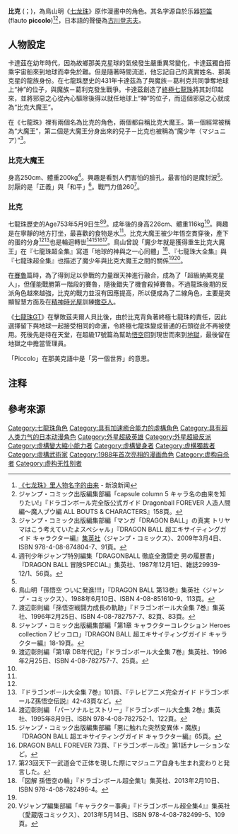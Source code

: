 {{Expand language|ja|time=2017-02-04}}
{{noteTA|G1=DragonBall}}
{{Infobox animanga character
| name         =比克
| japanese     =ピッコロ
| english      =Piccolo
| romaji       =Pikkoro
| series       =[[七龍珠|七龍珠]]
| image        =Piccolo Dragon Ball.jpg
| caption      = 
| first        =[[七龍珠|七龍珠]]第161話
| creator      =[[鳥山明|鳥山明]]
| voiced by    ={{flagicon|Japan}} [[青野武|青野武]]<ref group="注">初代</ref><br>{{flagicon|Japan}} [[鶴弘美|鶴弘美]]<ref group="注">幼年</ref><br>{{flagicon|Japan}} [[古川登志夫|古川登志夫]]<ref group="注">二代</ref><br>{{flagicon|Taiwan}} [[符爽|符爽]]<ref group="注">ep.105起</ref> ([[七龍珠_(動畫)|七龍珠]])<br>{{flagicon|Taiwan}} 王慕航 ([[七龍珠Z|七龍珠Z]]<ref group="注">[[卫视中文台|卫视中文台]]</ref>)<br>
{{flagicon|Taiwan}} [[孫德成|孫德成]]<ref group="注">七龍珠Z 極限之戰!三大超級賽亞人</ref>→[[待確認|待確認]]<ref group="注">早期劇場版</ref>→[[林谷珍|林谷珍]]<ref group="注">[[七龍珠Z_神與神|七龍珠Z 神與神]]、[[七龍珠Z_復活的「F」|七龍珠Z 復活的「F」]]</ref> ([[七龍珠Z|七龍-{}-珠Z]]劇場版)<br />{{flagicon|Taiwan}} [[王慕航|王慕航]]<ref group="注">ep. 1-52</ref>→[[曹冀魯|曹冀魯]]<ref group="注">ep. 53-104</ref>→[[孫中台|孫中台]]<ref group="注">ep. 105起</ref> ([[七龍珠Z|七龍-{}-珠Z]]<ref group="注">巨童文化版</ref>)<br>{{flagicon|Taiwan}} [[于正昌|于正昌]]<ref group="注">ep.26</ref>→[[王慕航|王慕航]]<ref group="注">ep.40起</ref> ([[七龍珠GT|七龍珠GT]])<br />{{flagicon|Taiwan}} [[馬伯強_(配音員)|馬伯強]]<ref group="注">ep.1-54</ref>→[[梁興昌|梁興昌]]<ref group="注">ep.55-98</ref>→[[陳彥鈞|陳彥鈞]]<ref group="注">ep.99起、超</ref>([[七龍珠改|七龍珠改]]/[[七龍珠超|七龍珠超]])<br />{{flagicon|Taiwan}} [[符爽|符爽]] ([[海賊王|海賊王]]、[[美食獵人|美食獵人]]特別電視版)<br />{{flagicon|Taiwan}} [[柳超堅|柳超堅]] ([[七龍珠超_布羅利|七龍珠超 布羅利]])<br>{{flagicon|China}} 于振波<ref group="注">初代</ref> ([[七龍珠_(動畫)|龙珠]]<ref group="注">辽艺版</ref>)<br>{{flagicon|China}} [[姚居德|姚居德]]<ref group="注">二代</ref> ([[七龍珠_(動畫)|龙珠]]<ref group="注">辽艺版</ref>)<br>{{flagicon|China}} 桂楠 ([[七龍珠Z_復活的「F」|龙珠Z 复活的弗利萨]])<br>{{flagicon|China}} [[赵毅_(配音演员)|赵毅]] ([[七龍珠超_布羅利|七龍珠超 布羅利]])<br>{{flagicon|HK}} [[黃麗芳|黃麗芳]]<ref group="注">幼年</ref> ([[七龍珠_(動畫)|龙珠]])<br>{{flagicon|HK}} [[馮錦堂|馮錦堂]]<ref group="注">成年</ref> ([[七龙珠Z|七龙珠Z]]/[[七龙珠GT|七龙珠GT]])<br>{{flagicon|HK}} [[林芷筠|林芷筠]]<ref group="注">幼年</ref> ([[七龍珠_(動畫)|龙珠]]重新配音版本)<br>{{flagicon|HK}} [[李凱傑|李凱傑]]<ref group="注">成年</ref> ([[七龙珠改|七龙珠改]])<br>{{flagicon|HK}} [[楊耀泰|楊耀泰]]<ref group="注">成年</ref> ([[七龙珠超|七龙珠超]])
|oaux1 name=飾演
|oaux1=[[詹姆斯·馬斯特斯|詹姆斯·馬斯特斯]] ([[七龍珠_(電影)|七龍珠 (電影)]])
|oaux2 name=各地譯名
|oaux2= {{flagicon|China}} 短-{}-笛、比-{}-克<br />{{flagicon|Taiwan}} 比-{}-克<br />{{flagicon|HK}} 笛子-{}-魔童
| nickname     =魔少年 ({{lang|ja|マジュニア}})
| alias        =
| age          =
| species      =納美克星人
| born         =Age753年5月9日
| height       =226cm (成人)
| weight       =116kg (成人)
| death        =
| relatives    =比克大魔王 (父親)
}}
'''比克''' ({{lang-ja|ピッコロ}}；{{lang-en|Piccolo}})，為鳥山明《[[七龙珠|七龙珠]]》原作漫畫中的角色。其名字源自於乐器[[短笛|短笛]] (flauto '''piccolo''')<ref>[http://news.sina.com.cn/s/2015-03-03/155231562624.shtml 《七龙珠》里人物名字的由来] {{Wayback|url=http://news.sina.com.cn/s/2015-03-03/155231562624.shtml |date=20170814095012 }} - 新浪新闻</ref><ref name=forever>ジャンプ・コミック出版編集部編「capsule column 5 キャラ名の由来を知りたい!」『ドラゴンボール完全版公式ガイド Dragonball FOREVER 人造人間編〜魔人ブウ編 ALL BOUTS & CHARACTERS』158頁。</ref>，日本語的聲優為[[古川登志夫|古川登志夫]]。

== 人物設定 ==
卡達茲在幼年時代，因為故鄉那美克星球的氣候發生嚴重異常變化，卡達茲獨自搭乘宇宙船來到地球而幸免於難。但是隨著時間流逝，他忘記自己的真實姓名、那美克星的龍族身份。在七龍珠歷史的431年卡達茲為了與魔族－葛利克共同爭奪地球上“神”的位子，與魔族－葛利克發生戰爭。卡達茲創造了[[終極七龍珠|終極七龍珠]]將其封印起來，並將邪惡之心從內心驅除後得以就任地球上“神”的位子，而這個邪惡之心就成為“比克大魔王”。

在《七龍珠》裡有兩個名為比克的角色，兩個都自稱比克大魔王。第一個經常被稱為“大魔王”，第二個是大魔王分身出來的兒子－比克也被稱為“魔少年（マジュニア）”<ref>ジャンプ・コミック出版編集部編「マンガ「DRAGON BALL」の真実 トリヤマはこう考えていたよスペシャル」『DRAGON BALL 超エキサイティングガイド キャラクター編』[[集英社|集英社]]〈ジャンプ・コミックス〉、2009年3月4日、ISBN 978-4-08-874804-7、91頁。</ref>。

=== 比克大魔王 ===
身高250cm、體重200kg<ref name="boken">週刊少年ジャンプ特別編集「DRAGONBALL 徹底全激闘史 男の履歴書」『DRAGON BALL 冒険SPECIAL』集英社、1987年12月1日、雑誌29939-12/1、56頁。</ref>。興趣是看到人們害怕的臉孔，最害怕的是魔封波<ref name="boken" />。討厭的是「正義」與「和平」<ref>鳥山明「孫悟空 ついに発進!!!!」『DRAGON BALL 第13巻』集英社〈ジャンプ・コミックス〉、1988年6月10日、ISBN 4-08-851610-9、113頁。</ref>。戰鬥力值260<ref name="dz7">渡辺彰則編「孫悟空戦闘力成長の軌跡」『ドラゴンボール大全集 7巻』集英社、1996年2月25日、ISBN 4-08-782757-7、82頁、83頁。</ref>。

=== 比克 ===
七龍珠歷史的Age753年5月9日生<ref name="exciting">ジャンプ・コミック出版編集部編「第1章 キャラクターコレクション Heroes collection 7 ピッコロ」『DRAGON BALL 超エキサイティングガイド キャラクター編』18-19頁。</ref><ref>渡辺彰則編「第1章 DB年代記」『ドラゴンボール大全集 7巻』集英社、1996年2月25日、ISBN 4-08-782757-7、25頁。</ref>。成年後的身高226cm、體重116kg<ref name="exciting"/>。興趣是在寧靜的地方打坐，最喜歡的食物是水<ref name="exciting"/>。比克大魔王被少年悟空貫穿後，產下的蛋的分身<ref name="exciting"/><ref>『ドラゴンボール大全集 7巻』101頁、『テレビアニメ完全ガイド ドラゴンボールZ孫悟空伝説』42-43頁など。</ref>也是輪迴轉世<ref name="DBD2">渡辺彰則編 「パーソナルヒストリー」『ドラゴンボール大全集 2巻』集英社、1995年8月9日、ISBN 978-4-08-782752-1、122頁。</ref><ref name="DBC">ジャンプ・コミック出版編集部編「悪に触れた突然変異体・魔族」『DRAGON BALL 超エキサイティングガイド キャラクター編』65頁。</ref><ref>DRAGON BALL FOREVER 73頁、『ドラゴンボール改』第1話ナレーションなど。</ref><ref group="注">第23回天下一武道会で正体を現した際にマジュニア自身も生まれ変わりと発言した。</ref>。鳥山曾說「魔少年就是獲得重生比克大魔王」在『七龍珠超全集』寫道「地球的神與之一心同體」<ref>「図解 孫悟空の輪」『ドラゴンボール超全集1』集英社、2013年2月10日、ISBN 978-4-08-782496-4。</ref>、『七龍珠大全集』與『七龍珠超全集』也描述了魔少年與比克大魔王之間的關係<ref name="exciting" /><ref name="CD4">Vジャンプ編集部編「キャラクター事典」『ドラゴンボール超全集4』』集英社（愛蔵版コミックス）、2013年5月14日、ISBN 978-4-08-782499-5、109頁。</ref>。

在[[賽魯|賽魯]]篇時，為了得到足以參戰的力量跟天神進行融合，成為了「超級納美克星人」，但僅能戰勝第一階段的賽魯，隨後錯失了機會殺掉賽魯。不過龍珠後期的反派角色越來越強，比克的戰力並沒有因應提高，所以便成為了二線角色，主要是突顯智慧方面及在[[精神時光屋|精神時光屋]]訓練[[撒亞人|撒亞人]]。

《[[七龍珠GT|七龍珠GT]]》在擊敗茲夫爾人貝比後，由於比克背負著終極七龍珠的責任，因此選擇留下與地球一起接受相同的命運，令終極七龍珠變成普通的石頭從此不再被使用。死後先是待在天堂，在超級17號篇為幫助[[孫悟空_(七龍珠)|悟空]]回到現世而來到[[地獄|地獄]]，最後留在地獄之中擔當管理員。

「Piccolo」在那美克語中是「另一個世界」的意思。

== 注释 ==
<references group="注" />

== 參考來源 ==
{{reflist|3}}

{{七龍珠}}
{{鳥山明}}

{{DEFAULTSORT:Pikkoro}}
[[Category:七龍珠角色|Category:七龍珠角色]]
[[Category:具有加速癒合能力的虛構角色|Category:具有加速癒合能力的虛構角色]]
[[Category:具有超人类力气的日本动漫角色|Category:具有超人类力气的日本动漫角色]]
[[Category:外星超級英雄|Category:外星超級英雄]]
[[Category:外星超級反派|Category:外星超級反派]]
[[Category:虛構變大縮小能力者|Category:虛構變大縮小能力者]]
[[Category:虛構變身者|Category:虛構變身者]]
[[Category:虛構獨裁者|Category:虛構獨裁者]]
[[Category:虛構武術家|Category:虛構武術家]]
[[Category:1988年首次亮相的漫画角色|Category:1988年首次亮相的漫画角色]]
[[Category:虚构自杀者|Category:虚构自杀者]]
[[Category:虚构无性别者|Category:虚构无性别者]]